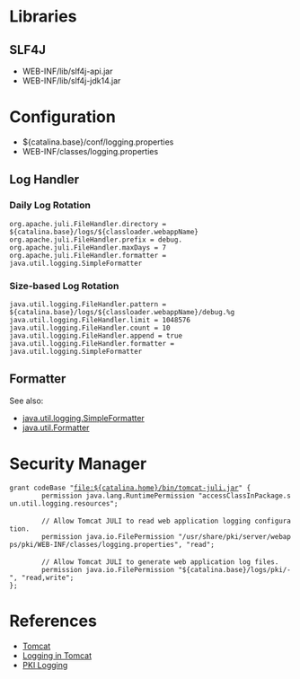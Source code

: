 = Libraries =

== SLF4J ==

* WEB-INF/lib/slf4j-api.jar
* WEB-INF/lib/slf4j-jdk14.jar

= Configuration =

* ${catalina.base}/conf/logging.properties
* WEB-INF/classes/logging.properties

== Log Handler ==

=== Daily Log Rotation ===

<pre>
org.apache.juli.FileHandler.directory = ${catalina.base}/logs/${classloader.webappName}
org.apache.juli.FileHandler.prefix = debug.
org.apache.juli.FileHandler.maxDays = 7
org.apache.juli.FileHandler.formatter = java.util.logging.SimpleFormatter
</pre>

=== Size-based Log Rotation ===

<pre>
java.util.logging.FileHandler.pattern = ${catalina.base}/logs/${classloader.webappName}/debug.%g
java.util.logging.FileHandler.limit = 1048576
java.util.logging.FileHandler.count = 10
java.util.logging.FileHandler.append = true
java.util.logging.FileHandler.formatter = java.util.logging.SimpleFormatter
</pre>

== Formatter ==

See also:
* [https://docs.oracle.com/javase/8/docs/api/java/util/logging/SimpleFormatter.html java.util.logging.SimpleFormatter]
* [https://docs.oracle.com/javase/8/docs/api/java/util/Formatter.html java.util.Formatter]

= Security Manager =

 grant codeBase "file:${catalina.home}/bin/tomcat-juli.jar" {
         permission java.lang.RuntimePermission "accessClassInPackage.sun.util.logging.resources";
 
         // Allow Tomcat JULI to read web application logging configuration.
         permission java.io.FilePermission "/usr/share/pki/server/webapps/pki/WEB-INF/classes/logging.properties", "read";
 
         // Allow Tomcat JULI to generate web application log files.
         permission java.io.FilePermission "${catalina.base}/logs/pki/-", "read,write";
 };

= References =

* [[Tomcat]]
* [https://tomcat.apache.org/tomcat-8.0-doc/logging.html Logging in Tomcat]
* [[PKI Logging]]